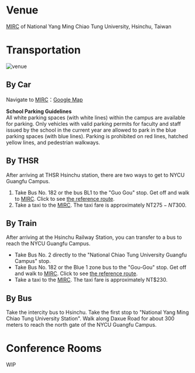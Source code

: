 
# Venue

[MIRC](https://eic2.web.nycu.edu.tw/) of National Yang Ming Chiao Tung University, Hsinchu, Taiwan

# Transportation

<div div className="tablet:tw-flex tablet:tw-items-center tablet:tw-justify-center">
  <Image
    className="tablet:tw-mr-5 tablet:tw-w-4/5 tablet:tw-mt-14"
    src={venueImg}
    alt="venue"
  />
</div>

## By Car

Navigate to [MIRC](https://eic2.web.nycu.edu.tw/)：[Google Map](https://maps.app.goo.gl/MttEZQraQ3usSbj47?g_st=ic)  

**School Parking Guidelines**   
All white parking spaces (with white lines) within the campus are available for parking. Only vehicles with valid parking permits for faculty and staff issued by the school in the current year are allowed to park in the blue parking spaces (with blue lines). Parking is prohibited on red lines, hatched yellow lines, and pedestrian walkways.  

## By THSR

After arriving at THSR Hsinchu station, there are two ways to get to NYCU Guangfu Campus.

1. Take Bus No. 182 or the bus BL1 to the "Guo Gou" stop. Get off and walk to [MIRC](https://eic2.web.nycu.edu.tw/). Click to see [the reference route]((https://maps.app.goo.gl/GU7nbFYjc5bPLJPD8)).   
2. Take a taxi to the [MIRC](https://eic2.web.nycu.edu.tw/). The taxi fare is approximately NT$275-NT$300.  

## By Train

After arriving at the Hsinchu Railway Station, you can transfer to a bus to reach the NYCU Guangfu Campus.  

* Take Bus No. 2 directly to the "National Chiao Tung University Guangfu Campus" stop.  
* Take Bus No. 182 or the Blue 1 zone bus to the "Gou-Gou" stop. Get off and walk to [MIRC](https://eic2.web.nycu.edu.tw/). Click to see [the reference route]((https://maps.app.goo.gl/GU7nbFYjc5bPLJPD8)).   
* Take a taxi to the [MIRC](https://eic2.web.nycu.edu.tw/). The taxi fare is approximately NT$230.  


## By Bus

Take the intercity bus to Hsinchu. Take the first stop to "National Yang Ming Chiao Tung University Station". Walk along Daxue Road for about 300 meters to reach the north gate of the NYCU Guangfu Campus.


# Conference Rooms

WIP




